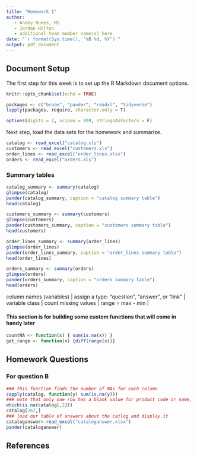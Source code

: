 ```yaml
---
title: "Homework 1"
author:
   - Andey Nunes, MS
   - Jordan Hilton
   - additional team member name(s) here
date: "`r format(Sys.time(), '%B %d, %Y')`"
output: pdf_document
---
```


## Document Setup
The first step for this week is to set up the R Markdown document options.
```r
knitr::opts_chunk$set(echo = TRUE)

packages <- c("broom", "pander", "readxl", "tidyverse")
lapply(packages, require, character.only = T)

options(digits = 2, scipen = 999, stringsAsFactors = F)
```

Next step, load the data sets for the homework and summarize.

```r
catalog <- read_excel("catalog.xls")
customers <- read_excel("customers.xls")
order_lines <- read_excel("order_lines.xlsx")
orders <- read_excel("orders.xls")
```
### Summary tables
```r

catalog_summary <- summary(catalog)
glimpse(catalog)
pander(catalog_summary, caption = "catalog summary table")
head(catalog)

customers_summary <- summary(customers)
glimpse(customers)
pander(customers_summary, caption = "customers summary table")
head(customers)

order_lines_summary <- summary(order_lines)
glimpse(order_lines)
pander(order_lines_summary, caption = "order_lines summary table")
head(order_lines)

orders_summary <- summary(orders)
glimpse(orders)
pander(orders_summary, caption = "orders summary table")
head(orders)
```

| column names (variables) | assign a type: “question”, “answer”, or “link”  | variable class | count missing values | range = max - min |

#### This section is for building some custom functions that will come in handy later
```r
countNA <- function(x) { sum(is.na(x)) }
get_range <- function(x) {diff(range(x))}
```



## Homework Questions

### For question B

```r
### this function finds the number of NAs for each column
sapply(catalog, function(y) sum(is.na(y)))
### note that only one row has a blank value for product code or name, find out which that is
which(is.na(catalog[,2]))
catalog[267,]
### load our table of answers about the catlog and display it
cataloganswer<-read_excel("cataloganswer.xlsx")
pander(cataloganswer)
```

## References
